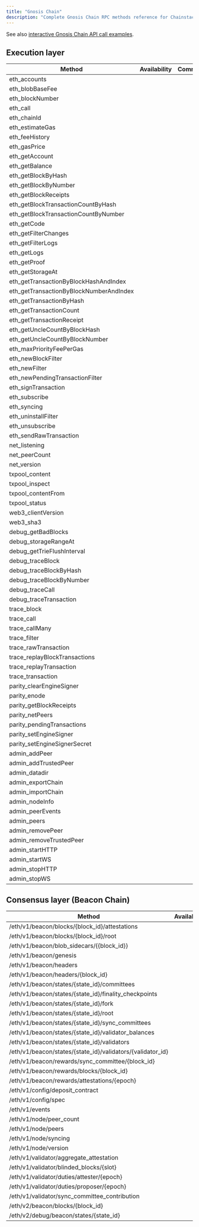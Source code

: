 ```yaml
---
title: "Gnosis Chain"
description: "Complete Gnosis Chain RPC methods reference for Chainstack nodes. Access execution layer, consensus layer, debug, trace, and Parity methods with availability status."
---
```


See also [interactive Gnosis Chain API call examples](/reference/gnosis-getting-started).

## Execution layer

| Method                                   | Availability | Comment |
| ---------------------------------------- | ------------ | ------- |
| eth\_accounts                            | <Icon icon="square-check"  iconType="solid" />            |         |
| eth\_blobBaseFee                         | <Icon icon="square-check"  iconType="solid" />            |         |
| eth\_blockNumber                         | <Icon icon="square-check"  iconType="solid" />            |         |
| eth\_call                                | <Icon icon="square-check"  iconType="solid" />            |         |
| eth\_chainId                             | <Icon icon="square-check"  iconType="solid" />            |         |
| eth\_estimateGas                         | <Icon icon="square-check"  iconType="solid" />            |         |
| eth\_feeHistory                          | <Icon icon="square-check"  iconType="solid" />            |         |
| eth\_gasPrice                            | <Icon icon="square-check"  iconType="solid" />            |         |
| eth\_getAccount                          | <Icon icon="square-check"  iconType="solid" />            |         |
| eth\_getBalance                          | <Icon icon="square-check"  iconType="solid" />            |         |
| eth\_getBlockByHash                      | <Icon icon="square-check"  iconType="solid" />            |         |
| eth\_getBlockByNumber                    | <Icon icon="square-check"  iconType="solid" />            |         |
| eth\_getBlockReceipts                    | <Icon icon="square-check"  iconType="solid" />            |         |
| eth\_getBlockTransactionCountByHash      | <Icon icon="square-check"  iconType="solid" />            |         |
| eth\_getBlockTransactionCountByNumber    | <Icon icon="square-check"  iconType="solid" />            |         |
| eth\_getCode                             | <Icon icon="square-check"  iconType="solid" />            |         |
| eth\_getFilterChanges                    | <Icon icon="square-check"  iconType="solid" />            |         |
| eth\_getFilterLogs                       | <Icon icon="square-check"  iconType="solid" />            |         |
| eth\_getLogs                             | <Icon icon="square-check"  iconType="solid" />            |         |
| eth\_getProof                            | <Icon icon="square-check"  iconType="solid" />            |         |
| eth\_getStorageAt                        | <Icon icon="square-check"  iconType="solid" />            |         |
| eth\_getTransactionByBlockHashAndIndex   | <Icon icon="square-check"  iconType="solid" />            |         |
| eth\_getTransactionByBlockNumberAndIndex | <Icon icon="square-check"  iconType="solid" />            |         |
| eth\_getTransactionByHash                | <Icon icon="square-check"  iconType="solid" />            |         |
| eth\_getTransactionCount                 | <Icon icon="square-check"  iconType="solid" />            |         |
| eth\_getTransactionReceipt               | <Icon icon="square-check"  iconType="solid" />            |         |
| eth\_getUncleCountByBlockHash            | <Icon icon="square-check"  iconType="solid" />            |         |
| eth\_getUncleCountByBlockNumber          | <Icon icon="square-check"  iconType="solid" />            |         |
| eth\_maxPriorityFeePerGas                | <Icon icon="square-check"  iconType="solid" />            |         |
| eth\_newBlockFilter                      | <Icon icon="square-check"  iconType="solid" />            |         |
| eth\_newFilter                           | <Icon icon="square-check"  iconType="solid" />            |         |
| eth\_newPendingTransactionFilter         | <Icon icon="square-check"  iconType="solid" />            |         |
| eth\_signTransaction                     | <Icon icon="square-check"  iconType="solid" />            |         |
| eth\_subscribe                           | <Icon icon="square-check"  iconType="solid" />            |         |
| eth\_syncing                             | <Icon icon="square-check"  iconType="solid" />            |         |
| eth\_uninstallFilter                     | <Icon icon="square-check"  iconType="solid" />            |         |
| eth\_unsubscribe                         | <Icon icon="square-check"  iconType="solid" />            |         |
| eth\_sendRawTransaction                  | <Icon icon="square-check"  iconType="solid" />            |         |
| net\_listening                           | <Icon icon="square-check"  iconType="solid" />            |         |
| net\_peerCount                           | <Icon icon="square-check"  iconType="solid" />            |         |
| net\_version                             | <Icon icon="square-check"  iconType="solid" />            |         |
| txpool\_content                          | <Icon icon="xmark"  iconType="solid" />            |         |
| txpool\_inspect                          | <Icon icon="xmark"  iconType="solid" />            |         |
| txpool\_contentFrom                      | <Icon icon="xmark"  iconType="solid" />            |         |
| txpool\_status                           | <Icon icon="xmark"  iconType="solid" />            |         |
| web3\_clientVersion                      | <Icon icon="square-check"  iconType="solid" />            |         |
| web3\_sha3                               | <Icon icon="square-check"  iconType="solid" />            |         |
| debug\_getBadBlocks                      | <Icon icon="square-check"  iconType="solid" />            |         |
| debug\_storageRangeAt                    | <Icon icon="square-check"  iconType="solid" />            |         |
| debug\_getTrieFlushInterval              | <Icon icon="square-check"  iconType="solid" />            |         |
| debug\_traceBlock                        | <Icon icon="square-check"  iconType="solid" />            |         |
| debug\_traceBlockByHash                  | <Icon icon="square-check"  iconType="solid" />            |         |
| debug\_traceBlockByNumber                | <Icon icon="square-check"  iconType="solid" />            |         |
| debug\_traceCall                         | <Icon icon="square-check"  iconType="solid" />            |         |
| debug\_traceTransaction                  | <Icon icon="square-check"  iconType="solid" />            |         |
| trace\_block                             | <Icon icon="square-check"  iconType="solid" />            |         |
| trace\_call                              | <Icon icon="square-check"  iconType="solid" />            |         |
| trace\_callMany                          | <Icon icon="square-check"  iconType="solid" />            |         |
| trace\_filter                            | <Icon icon="square-check"  iconType="solid" />            |         |
| trace\_rawTransaction                    | <Icon icon="square-check"  iconType="solid" />            |         |
| trace\_replayBlockTransactions           | <Icon icon="square-check"  iconType="solid" />            |         |
| trace\_replayTransaction                 | <Icon icon="square-check"  iconType="solid" />            |         |
| trace\_transaction                       | <Icon icon="square-check"  iconType="solid" />            |         |
| parity\_clearEngineSigner                | <Icon icon="square-check"  iconType="solid" />            |         |
| parity\_enode                            | <Icon icon="square-check"  iconType="solid" />            |         |
| parity\_getBlockReceipts                 | <Icon icon="square-check"  iconType="solid" />            |         |
| parity\_netPeers                         | <Icon icon="square-check"  iconType="solid" />            |         |
| parity\_pendingTransactions              | <Icon icon="square-check"  iconType="solid" />            |         |
| parity\_setEngineSigner                  | <Icon icon="xmark"  iconType="solid" />            |         |
| parity\_setEngineSignerSecret            | <Icon icon="xmark"  iconType="solid" />            |         |
| admin\_addPeer                           | <Icon icon="xmark"  iconType="solid" />            |         |
| admin\_addTrustedPeer                    | <Icon icon="xmark"  iconType="solid" />            |         |
| admin\_datadir                           | <Icon icon="xmark"  iconType="solid" />            |         |
| admin\_exportChain                       | <Icon icon="xmark"  iconType="solid" />            |         |
| admin\_importChain                       | <Icon icon="xmark"  iconType="solid" />            |         |
| admin\_nodeInfo                          | <Icon icon="xmark"  iconType="solid" />            |         |
| admin\_peerEvents                        | <Icon icon="xmark"  iconType="solid" />            |         |
| admin\_peers                             | <Icon icon="xmark"  iconType="solid" />            |         |
| admin\_removePeer                        | <Icon icon="xmark"  iconType="solid" />            |         |
| admin\_removeTrustedPeer                 | <Icon icon="xmark"  iconType="solid" />            |         |
| admin\_startHTTP                         | <Icon icon="xmark"  iconType="solid" />            |         |
| admin\_startWS                           | <Icon icon="xmark"  iconType="solid" />            |         |
| admin\_stopHTTP                          | <Icon icon="xmark"  iconType="solid" />            |         |
| admin\_stopWS                            | <Icon icon="xmark"  iconType="solid" />            |         |

## Consensus layer (Beacon Chain)

| Method                                                         | Availability | Comment |
| -------------------------------------------------------------- | ------------ | ------- |
| /eth/v1/beacon/blocks/\{block\_id}/attestations                | <Icon icon="square-check"  iconType="solid" />            |         |
| /eth/v1/beacon/blocks/\{block\_id}/root                        | <Icon icon="square-check"  iconType="solid" />            |         |
| /eth/v1/beacon/blob\_sidecars/\{\{block\_id}}                  | <Icon icon="square-check"  iconType="solid" />            |         |
| /eth/v1/beacon/genesis                                         | <Icon icon="square-check"  iconType="solid" />            |         |
| /eth/v1/beacon/headers                                         | <Icon icon="square-check"  iconType="solid" />            |         |
| /eth/v1/beacon/headers/\{block\_id}                            | <Icon icon="square-check"  iconType="solid" />            |         |
| /eth/v1/beacon/states/\{state\_id}/committees                  | <Icon icon="square-check"  iconType="solid" />            |         |
| /eth/v1/beacon/states/\{state\_id}/finality\_checkpoints       | <Icon icon="square-check"  iconType="solid" />            |         |
| /eth/v1/beacon/states/\{state\_id}/fork                        | <Icon icon="square-check"  iconType="solid" />            |         |
| /eth/v1/beacon/states/\{state\_id}/root                        | <Icon icon="square-check"  iconType="solid" />            |         |
| /eth/v1/beacon/states/\{state\_id}/sync\_committees            | <Icon icon="square-check"  iconType="solid" />            |         |
| /eth/v1/beacon/states/\{state\_id}/validator\_balances         | <Icon icon="square-check"  iconType="solid" />            |         |
| /eth/v1/beacon/states/\{state\_id}/validators                  | <Icon icon="square-check"  iconType="solid" />            |         |
| /eth/v1/beacon/states/\{state\_id}/validators/\{validator\_id} | <Icon icon="square-check"  iconType="solid" />            |         |
| /eth/v1/beacon/rewards/sync\_committee/\{block\_id}            | <Icon icon="square-check"  iconType="solid" />            |         |
| /eth/v1/beacon/rewards/blocks/\{block\_id}                     | <Icon icon="square-check"  iconType="solid" />            |         |
| /eth/v1/beacon/rewards/attestations/\{epoch}                   | <Icon icon="square-check"  iconType="solid" />            |         |
| /eth/v1/config/deposit\_contract                               | <Icon icon="square-check"  iconType="solid" />            |         |
| /eth/v1/config/spec                                            | <Icon icon="square-check"  iconType="solid" />            |         |
| /eth/v1/events                                                 | <Icon icon="square-check"  iconType="solid" />            |         |
| /eth/v1/node/peer\_count                                       | <Icon icon="square-check"  iconType="solid" />            |         |
| /eth/v1/node/peers                                             | <Icon icon="square-check"  iconType="solid" />            |         |
| /eth/v1/node/syncing                                           | <Icon icon="square-check"  iconType="solid" />            |         |
| /eth/v1/node/version                                           | <Icon icon="square-check"  iconType="solid" />            |         |
| /eth/v1/validator/aggregate\_attestation                       | <Icon icon="square-check"  iconType="solid" />            |         |
| /eth/v1/validator/blinded\_blocks/\{slot}                      | <Icon icon="square-check"  iconType="solid" />            |         |
| /eth/v1/validator/duties/attester/\{epoch}                     | <Icon icon="square-check"  iconType="solid" />            |         |
| /eth/v1/validator/duties/proposer/\{epoch}                     | <Icon icon="square-check"  iconType="solid" />            |         |
| /eth/v1/validator/sync\_committee\_contribution                | <Icon icon="square-check"  iconType="solid" />            |         |
| /eth/v2/beacon/blocks/\{block\_id}                             | <Icon icon="square-check"  iconType="solid" />            |         |
| /eth/v2/debug/beacon/states/\{state\_id}                       | <Icon icon="square-check"  iconType="solid" />            |         |
